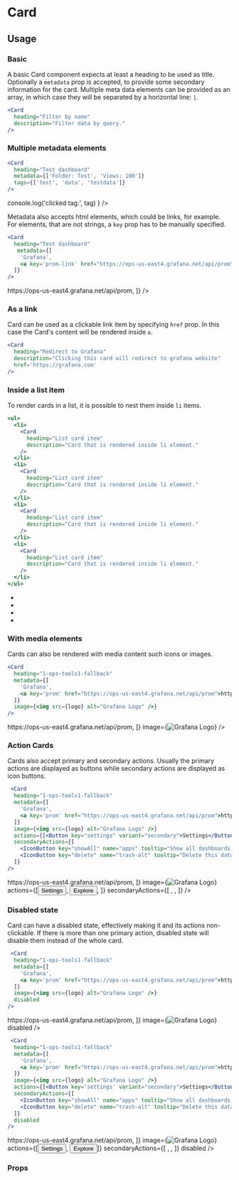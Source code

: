 

<Meta title="MDX/Card" component={Card}/>

# Card

## Usage

### Basic
A basic Card component expects at least a heading to be used as title. Optionally a `metadata` prop is accepted, to provide some secondary information for the card. Multiple meta data elements can be provided as an array, in which case they will be separated by a horizontal line: `|`.
```jsx
<Card
  heading="Filter by name"
  description="Filter data by query."
/>
```
<Preview>
  <Card
    heading="Filter by name"
    description="Filter data by query."
  />
</Preview>


### Multiple metadata elements

```jsx
<Card
  heading="Test dashboard"
  metadata={['Folder: Test', 'Views: 100']}
  tags={['test', 'data', 'testdata']}
/>
```

<Preview>
  <Card
    heading="Test dashboard"
    metadata={['Folder: Test', 'Views: 100']}
    tags={['test', 'data', 'testdata']}
    onTagClick={(tag) => console.log('clicked tag:', tag) }
  />
</Preview>

Metadata also accepts html elements, which could be links, for example. For elements, that are not strings, a `key` prop has to be manually specified.

```jsx
<Card
  heading="Test dashboard"
   metadata={[
    'Grafana',
    <a key='prom-link' href="https://ops-us-east4.grafana.net/api/prom">https://ops-us-east4.grafana.net/api/prom</a>,
  ]}
/>
```

<Preview>
  <Card
    heading="Test dashboard"
    metadata={[
      'Grafana',
      <a key='prom-link-2' href="https://ops-us-east4.grafana.net/api/prom">https://ops-us-east4.grafana.net/api/prom</a>,
    ]}
  />
</Preview>

### As a link
Card can be used as a clickable link item by specifying `href` prop. In this case the Card's content will be rendered inside `a`.

```jsx
<Card
  heading="Redirect to Grafana"
  description="Clicking this card will redirect to grafana website"
  href='https://grafana.com'
/>
```
<Preview>
  <Card
    heading="Redirect to Grafana"
    description="Clicking this card will redirect to grafana website"
    href='https://grafana.com'
  />
</Preview>

### Inside a list item

To render cards in a list, it is possible to nest them inside `li` items.
```jsx
<ul>
  <li>
    <Card
      heading="List card item"
      description="Card that is rendered inside li element."
    />
  </li>
  <li>
    <Card
      heading="List card item"
      description="Card that is rendered inside li element."
    />
  </li>
  <li>
    <Card
      heading="List card item"
      description="Card that is rendered inside li element."
    />
  </li>
  <li>
    <Card
      heading="List card item"
      description="Card that is rendered inside li element."
    />
  </li>
</ul>
```
<Preview>
  <ul style={{padding: '20px', maxWidth: '800px', listStyle: 'none'}}>
    <li>
      <Card
        heading="List card item"
        description="Card that is rendered inside li element."
      />
    </li>
    <li>
      <Card
        heading="List card item"
        description="Card that is rendered inside li element."
      />
    </li>
    <li>
      <Card
        heading="List card item"
        description="Card that is rendered inside li element."
      />
    </li>
    <li>
      <Card
        heading="List card item"
        description="Card that is rendered inside li element."
      />
    </li>
  </ul>
</Preview>

### With media elements

Cards can also be rendered with media content such icons or images.

```jsx
<Card
  heading="1-ops-tools1-fallback"
  metadata={[
    'Grafana',
    <a key='prom' href="https://ops-us-east4.grafana.net/api/prom">https://ops-us-east4.grafana.net/api/prom</a>,
  ]}
  image={<img src={logo} alt="Grafana Logo" />}
/>
```

<Preview>
  <Card
    heading="1-ops-tools1-fallback"
    metadata={[
      'Grafana',
      <a key='link' href="https://ops-us-east4.grafana.net/api/prom">https://ops-us-east4.grafana.net/api/prom</a>,
    ]}
    image={<img src={logo} alt="Grafana Logo" />}
  />
</Preview>

### Action Cards

Cards also accept primary and secondary actions. Usually the primary actions are displayed as buttons while secondary actions are displayed as icon buttons.

```jsx
 <Card
  heading="1-ops-tools1-fallback"
  metadata={[
    'Grafana',
    <a key='prom' href="https://ops-us-east4.grafana.net/api/prom">https://ops-us-east4.grafana.net/api/prom</a>,
  ]}
  image={<img src={logo} alt="Grafana Logo" />}
  actions={[<Button key="settings" variant="secondary">Settings</Button>, <Button key="explore" variant="secondary">Explore</Button>]}
  secondaryActions={[
    <IconButton key="showAll" name="apps" tooltip="Show all dashboards for this data source" />,
    <IconButton key="delete" name="trash-alt" tooltip="Delete this data source" />,
  ]}
/>
```

<Preview>
  <Card
    heading="1-ops-tools1-fallback"
    metadata={[
      'Grafana',
      <a key='prom-link-3' href="https://ops-us-east4.grafana.net/api/prom">https://ops-us-east4.grafana.net/api/prom</a>,
    ]}
    image={<img src={logo} alt="Grafana Logo" />}
    actions={[<Button key="settings" variant="secondary">
        Settings
      </Button>,
      <Button key="explore" variant="secondary">
        Explore
      </Button>,
    ]}
    secondaryActions={[
      <IconButton key="showAll" name="apps" tooltip="Show all dashboards for this data source" />,
      <IconButton key="delete" name="trash-alt" tooltip="Delete this data source" />,
    ]}
  />
</Preview>

### Disabled state

Card can have a disabled state, effectively making it and its actions non-clickable. If there is more than one primary action, disabled state will disable them instead of the whole card.

```jsx
 <Card
  heading="1-ops-tools1-fallback"
  metadata={[
    'Grafana',
    <a key='prom' href="https://ops-us-east4.grafana.net/api/prom">https://ops-us-east4.grafana.net/api/prom</a>,
  ]}
  image={<img src={logo} alt="Grafana Logo" />}
  disabled
/>
```

<Preview>
  <Card
    heading="1-ops-tools1-fallback"
    metadata={[
      'Grafana',
      <a key='prom' href="https://ops-us-east4.grafana.net/api/prom">https://ops-us-east4.grafana.net/api/prom</a>,
    ]}
    image={<img src={logo} alt="Grafana Logo" />}
    disabled
  />
</Preview>

```jsx
 <Card
  heading="1-ops-tools1-fallback"
  metadata={[
    'Grafana',
    <a key='prom' href="https://ops-us-east4.grafana.net/api/prom">https://ops-us-east4.grafana.net/api/prom</a>,
  ]}
  image={<img src={logo} alt="Grafana Logo" />}
  actions={[<Button key='settings' variant="secondary">Settings</Button>, <Button key='explore' variant="secondary">Explore</Button>]}
  secondaryActions={[
    <IconButton key="showAll" name="apps" tooltip="Show all dashboards for this data source" />,
    <IconButton key="delete" name="trash-alt" tooltip="Delete this data source" />,
  ]}
  disabled
/>
```

<Preview>
  <Card
    heading="1-ops-tools1-fallback"
    metadata={[
      'Grafana',
      <a key='prom' href="https://ops-us-east4.grafana.net/api/prom">https://ops-us-east4.grafana.net/api/prom</a>,
    ]}
    image={<img src={logo} alt="Grafana Logo" />}
    actions={[<Button key='settings' variant="secondary">Settings</Button>, <Button key='explore' variant="secondary">Explore</Button>]}
    secondaryActions={[
      <IconButton key="showAll" name="apps" tooltip="Show all dashboards for this data source" />,
      <IconButton key="delete" name="trash-alt" tooltip="Delete this data source" />,
    ]}
    disabled
  />
</Preview>


### Props
<Props of={Card}/>

